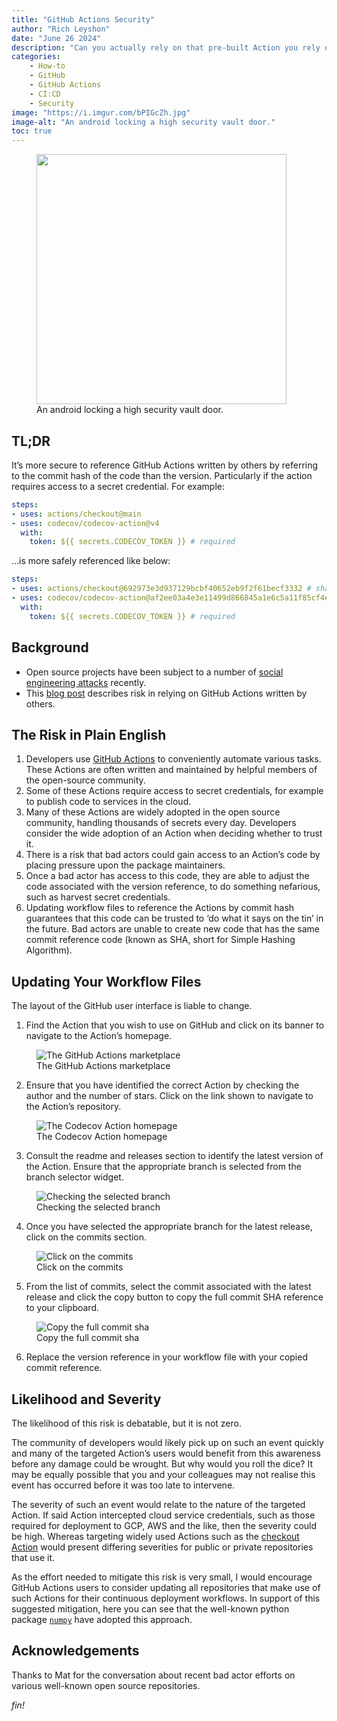 ```yaml
---
title: "GitHub Actions Security"
author: "Rich Leyshon"
date: "June 26 2024"
description: "Can you actually rely on that pre-built Action you rely on?"
categories:
    - How-to
    - GitHub
    - GitHub Actions
    - CI:CD
    - Security
image: "https://i.imgur.com/bPIGcZh.jpg"
image-alt: "An android locking a high security vault door."
toc: true
---
```


<figure class=center >
  <img class="shaded_box" width=400px src="https://i.imgur.com/bPIGcZh.jpg"></img>
  <figcaption>An android locking a high security vault door.</figcaption>
</figure>

## TL;DR

It's more secure to reference GitHub Actions written by others by referring
to the commit hash of the code than the version. Particularly if the action
requires access to a secret credential. For example:

```.yaml
steps:
- uses: actions/checkout@main
- uses: codecov/codecov-action@v4
  with:
    token: ${{ secrets.CODECOV_TOKEN }} # required
```

...is more safely referenced like below:

```.yaml
steps:
- uses: actions/checkout@692973e3d937129bcbf40652eb9f2f61becf3332 # sha for v4.1.7
- uses: codecov/codecov-action@af2ee03a4e3e11499d866845a1e6c5a11f85cf4e # sha v4.5.0 
  with:
    token: ${{ secrets.CODECOV_TOKEN }} # required
```

## Background

* Open source projects have been subject to a number of
[social engineering attacks][openjs] recently. 
* This [blog post][julienrenaux] describes risk in relying on GitHub Actions
written by others.

## The Risk in Plain English

1. Developers use [GitHub Actions][marketplace] to conveniently automate
various tasks. These Actions are often written and maintained by helpful
members of the open-source community.
2. Some of these Actions require access to secret credentials, for example to
publish code to services in the cloud.
3. Many of these Actions are widely adopted in the open source community,
handling thousands of secrets every day. Developers consider the wide adoption
of an Action when deciding whether to trust it.
4. There is a risk that bad actors could gain access to an Action's code
by placing pressure upon the package maintainers.
5. Once a bad actor has access to this code, they are able to adjust the code
associated with the version reference, to do something nefarious, such as
harvest secret credentials.
6. Updating workflow files to reference the Actions by commit hash guarantees
that this code can be trusted to 'do what it says on the tin' in the future.
Bad actors are unable to create new code that has the same commit reference
code (known as SHA, short for Simple Hashing Algorithm).

## Updating Your Workflow Files

:::{.callout-caution}

The layout of the GitHub user interface is liable to change.

:::

1. Find the Action that you wish to use on GitHub and click on its banner to
navigate to the Action's homepage.

![The GitHub Actions marketplace](https://i.imgur.com/4G5qba2.png)

2. Ensure that you have identified the correct Action by checking the author
and the number of stars. Click on the link shown to navigate to the Action's
repository.

![The Codecov Action homepage](https://i.imgur.com/tcBYkpy.png)

3. Consult the readme and releases section to identify the latest version of
the Action. Ensure that the appropriate branch is selected from the branch
selector widget.

![Checking the selected branch](https://i.imgur.com/eVU7ce5.png)

4. Once you have selected the appropriate branch for the latest release, click
on the commits section.

![Click on the commits](https://i.imgur.com/5jQWlQs.png)

5. From the list of commits, select the commit associated with the latest
release and click the copy button to copy the full commit SHA reference to your
clipboard.

![Copy the full commit sha](https://i.imgur.com/8NVX30Y.png)

6. Replace the version reference in your workflow file with your copied commit
reference. 

## Likelihood and Severity

The likelihood of this risk is debatable, but it is not zero.

The community of developers would likely pick up on such an event quickly and
many of the targeted Action's users would benefit from this awareness before
any damage could be wrought. But why would you roll the dice? It may be equally
possible that you and your colleagues may not realise this event has occurred
before it was too late to intervene. 

The severity of such an event would relate to the nature of the targeted
Action. If said Action intercepted cloud service credentials, such as those
required for deployment to GCP, AWS and the like, then the severity could
be high. Whereas targeting widely used Actions such as the
[checkout Action][checkout] would present differing severities for public or
private repositories that use it.

As the effort needed to mitigate this risk is very small, I would encourage
GitHub Actions users to consider updating all repositories that make use of
such Actions for their continuous deployment workflows. In support of this
suggested mitigation, here you can see that the well-known python package
[`numpy`][numpy] have adopted this approach.

## Acknowledgements

Thanks to Mat for the conversation about recent bad actor efforts on various
well-known open source repositories.

<p id=fin><i>fin!</i></p>

[openjs]: https://openjsf.org/blog/openssf-openjs-alert-social-engineering-takeovers
[julienrenaux]: https://julienrenaux.fr/2019/12/20/github-actions-security-risk/
[marketplace]: https://github.com/marketplace?type=actions
[numpy]: https://github.com/numpy/numpy/blob/main/.github/workflows/wheels.yml
[checkout]: https://github.com/actions/checkout
